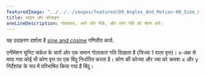 ---
featuredImage: "../../../images/featured/09_Angles_And_Motion-00_Sine_Cosine-thumbnail.png"
title: साइन और कोसाइन
oneLineDescription: गोलाकार, आगे और पीछे, और तरंग गति को चेतन करें।
---

यह उदाहरण दर्शाता है
<a href='https://en.wikipedia.org/wiki/Sine_and_cosine'>sine and cosine</a>
गणितीय कार्य.

एनीमेशन यूनिट सर्कल के चारों ओर एक समान गोलाकार गति दिखाता है
(त्रिज्या 1 वाला वृत्त)। x-अक्ष से मापा गया कोई भी कोण
वृत्त पर एक बिंदु निर्धारित करता है। कोण की कोज्या और ज्या
को क्रमशः x और y निर्देशांक के रूप में परिभाषित किया गया है
बिंदु।